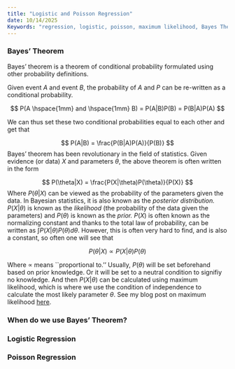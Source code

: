 ```yaml
---
title: "Logistic and Poisson Regression"
date: 10/14/2025
Keywords: "regression, logistic, poisson, maximum likelihood, Bayes Theorem"
---
```


### Bayes' Theorem

Bayes' theorem is a theorem of conditional probability formulated using other probability definitions.

Given event *A* and event *B*, the probability of *A* and *P* can be re-written as a conditional probability.

$$
P(A \hspace{1mm} and \hspace{1mm} B) = P(A|B)P(B) = P(B|A)P(A)
$$

We can thus set these two conditional probabilities equal to each other and get that

$$
 P(A|B) = \frac{P(B|A)P(A)}{P(B)}
$$ Bayes' theorem has been revolutionary in the field of statistics. Given evidence (or data) *X* and parameters $\theta$, the above theorem is often written in the form

$$
P(\theta|X) = \frac{P(X|\theta)P(\theta)}{P(X)}
$$ Where $P(\theta|X)$ can be viewed as the probability of the parameters given the data. In Bayesian statistics, it is also known as the *posterior distribution.* $P(X|\theta)$ is known as the *likelihood* (the probability of the data given the parameters) and $P(\theta)$ is known as the *prior.* $P(X)$ is often known as the normalizing constant and thanks to the total law of probability, can be written as $\int P(X|\theta)P(\theta)d\theta$. However, this is often very hard to find, and is also a constant, so often one will see that

$$
P(\theta|X) \propto P(X|\theta)P(\theta)
$$

Where $\propto$ means \`\`proportional to.'' Usually, $P(\theta)$ will be set beforehand based on prior knowledge. Or it will be set to a neutral condition to signifiy no knowledge. And then $P(X|\theta)$ can be calculated using maximum likelihood, which is where we use the condition of independence to calculate the most likely parameter $\theta$. See my blog post on maximum likelihood [here](https://drodriguezchavez.github.io/stat-blog/maximum-likelihood.html).

### When do we use Bayes' Theorem?

### Logistic Regression

### Poisson Regression

### 
